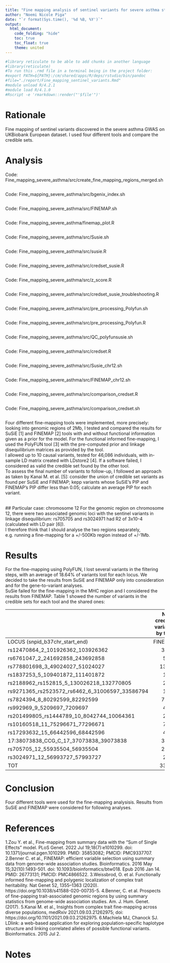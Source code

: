 ---
title: "Fine mapping analysis of sentinel variants for severe asthma study"
author: "Noemi Nicole Piga"
date: "`r format(Sys.time(), '%d %B, %Y')`"
output:
  html_document:
    code_folding: "hide"
    toc: true
    toc_float: true
    theme: united
---

```{r, setup, hide = TRUE}
#library reticulate to be able to add chunks in another language
#library(reticulate)
#To run this .rmd file in a terminal being in the project folder:
#export PATH=${PATH}:/cm/shared/apps/R/deps/rstudio/bin/pandoc
#file="./report/Fine_mapping_sentinel_variants.Rmd"
#module unload R/4.2.1
#module load R/4.1.0
#Rscript -e 'rmarkdown::render("'$file'")'
```


# Rationale
Fine mapping of sentinel variants discovered in the severe asthma GWAS on UKBiobank European dataset. I used four different tools and compare the credible sets.

# Analysis
Code: Fine_mapping_severe_asthma/src/create_fine_mapping_regions_merged.sh
```{r, code = readLines('/home/n/nnp5/PhD/PhD_project/Fine_mapping_severe_asthma/src/create_fine_mapping_regions_merged.sh'), eval=FALSE}
```
Code: Fine_mapping_severe_asthma/src/bgenix_index.sh
```{r, code = readLines('/home/n/nnp5/PhD/PhD_project/Fine_mapping_severe_asthma/src/bgenix_index.sh'), eval=FALSE}
```
Code: Fine_mapping_severe_asthma/src/FINEMAP.sh
```{r, code = readLines('/home/n/nnp5/PhD/PhD_project/Fine_mapping_severe_asthma/src/FINEMAP.sh'), eval=FALSE}
```
Code: Fine_mapping_severe_asthma/finemap_plot.R
```{r, code = readLines('/home/n/nnp5/PhD/PhD_project/Fine_mapping_severe_asthma/src/finemap_plot.R'), eval=FALSE}
```
Code: Fine_mapping_severe_asthma/src/Susie.sh
```{r, code = readLines('/home/n/nnp5/PhD/PhD_project/Fine_mapping_severe_asthma/src/Susie.sh'), eval=FALSE}
```
Code: Fine_mapping_severe_asthma/src/susie.R
```{r, code = readLines('/home/n/nnp5/PhD/PhD_project/Fine_mapping_severe_asthma/src/susie.R'), eval=FALSE}
```
Code: Fine_mapping_severe_asthma/src/credset_susie.R
```{r, code = readLines('/home/n/nnp5/PhD/PhD_project/Fine_mapping_severe_asthma/src/credset_susie.R'), eval=FALSE}
```
Code: Fine_mapping_severe_asthma/src/z_score.R
```{r, code = readLines('/home/n/nnp5/PhD/PhD_project/Fine_mapping_severe_asthma/src/z_score.R'), eval=FALSE}
```
Code: Fine_mapping_severe_asthma/src/credset_susie_troubleshooting.R
```{r, code = readLines('/home/n/nnp5/PhD/PhD_project/Fine_mapping_severe_asthma/src/FINEMAP_chr12.sh'), eval=FALSE}
```
Code: Fine_mapping_severe_asthma/src/pre_processing_Polyfun.sh
```{r, code = readLines('/home/n/nnp5/PhD/PhD_project/Fine_mapping_severe_asthma/src/pre_processing_Polyfun.sh'), eval=FALSE}
```
Code: Fine_mapping_severe_asthma/src/pre_processing_Polyfun.R
```{r, code = readLines('/home/n/nnp5/PhD/PhD_project/Fine_mapping_severe_asthma/src/pre_processing_Polyfun.R'), eval=FALSE}
```
Code: Fine_mapping_severe_asthma/src/QC_polyfunsusie.sh
```{r, code = readLines('/home/n/nnp5/PhD/PhD_project/Fine_mapping_severe_asthma/src/QC_polyfunsusie.sh'), eval=FALSE}
```
Code: Fine_mapping_severe_asthma/src/credset.R
```{r, code = readLines('/home/n/nnp5/PhD/PhD_project/Fine_mapping_severe_asthma/src/credset.R'), eval=FALSE}
```
Code: Fine_mapping_severe_asthma/src/Susie_chr12.sh
```{r, code = readLines('/home/n/nnp5/PhD/PhD_project/Fine_mapping_severe_asthma/src/Susie_chr12.sh'), eval=FALSE}
```
Code: Fine_mapping_severe_asthma/src/FINEMAP_chr12.sh
```{r, code = readLines('/home/n/nnp5/PhD/PhD_project/Fine_mapping_severe_asthma/src/FINEMAP_chr12.sh'), eval=FALSE}
```
Code: Fine_mapping_severe_asthma/src/comparison_credset.R
```{r, code = readLines('/home/n/nnp5/PhD/PhD_project/Fine_mapping_severe_asthma/src/comparison_credset.R'), eval=FALSE}
```
Code: Fine_mapping_severe_asthma/src/comparison_credset.sh
```{r, code = readLines('/home/n/nnp5/PhD/PhD_project/Fine_mapping_severe_asthma/src/comparison_credset.sh'), eval=FALSE}
```
Four different fine-mapping tools were implemented, more precisely: looking into genomic regions of 2Mb, I tested and compared the results for SuSiE [1] and FINEMAP [2] tools with and without functional information given as a prior for the model. For the functional informed fine-mapping, I used the PolyFUN tool [3] with the pre-computed prior and linkage disequilibrium matrices as provided by the tool.
<br>
I allowed up to 10 causal variants, tested for 46,086 individuals, with in-sample LD matrix created with LDstore2 [4]. If a software failed, I considered as valid the credible set found by the other tool.
<br>
To assess the final number of variants to follow-up, I followed an approach as taken by Kanai M. et al. [5]: consider the union of credible set variants as found per SuSiE and FINEMAP; kepp variants whose SuSiE's PIP and FINEMAP's PIP differ less than 0.05; calculate an average PIP for each variant.

<br>
## Particular case: chromosome 12
For the genomic region on chromosome 12, there were two associated genomic loci with the sentinel variants in linkage disequilibrium: rs705705 and rs3024971 had R2 of 3x10-4 (calculated with LD pair [6]).
<br>
I therefore think that I should analyse the two regions separately, e.g. running a fine-mapping for a +/-500Kb region instead of +/-1Mb.

# Results
For the fine-mapping using PolyFUN, I lost several variants in the filtering steps, with an average of 18.64% of variants lost for each locus. We decided to take the results from SuSiE and FINEMAP only into consideration and for the gene-to-variant analyses.
<br>
SuSie failed for the fine-mapping in the MHC region and I considered the results from FINEMAP.
Table 1 showed the number of variants in the credible sets for each tool and the shared ones:

|                                                | N. credset variants by   tool |       |        |
|------------------------------------------------|:-----------------------------:|:-----:|--------|
| LOCUS (snpid_b37chr_start_end)                 |            FINEMAP            | SuSiE | Shared |
| rs12470864_2_101926362_103926362               | 35                            | 9     | 8      |
| rs6761047_2_241692858_243692858                | 5                             | 6     | 5      |
| rs778801698_3_49024027_51024027                | 139                           | 214   | 130    |
| rs1837253_5_109401872_111401872                | 1                             | 1     | 1      |
| rs2188962_rs152815_5_130026218_132770805       | 2                             | 74    | 2      |
| rs9271365_rs2523572_rs6462_6_31006597_33586794 | 1                             | NA    | NA     |
| rs7824394_8_80292599_82292599                  | 71                            | 88    | 53     |
| rs992969_9_5209697_7209697                     | 4                             | 6     | 3      |
| rs201499805_rs1444789_10_8042744_10064361      | 2                             | 19    | 1      |
| rs10160518_11_75296671_77296671                | 7                             | 9     | 6      |
| rs17293632_15_66442596_68442596                | 4                             | 5     | 4      |
| 17:38073838_CCG_C_17_37073838_39073838         | 35                            | 0     | 0      |
| rs705705_12_55935504_56935504                  | 27                            | 30    | 26     |
| rs3024971_12_56993727_57993727                 | 2                             | 2     | 2      |
| TOT                                            | 335                           | 463   | 241    |


# Conclusion
Four different tools were used for the fine-mapping analysisis. Results from SuSiE and FINEMAP were considered for following analyses.

# References
1.Zou Y. et al., Fine-mapping from summary data with the "Sum of Single Effects" model. PLoS Genet. 2022 Jul 19;18(7):e1010299. doi: 10.1371/journal.pgen.1010299. PMID: 35853082; PMCID: PMC9337707.
2.Benner C. et al., FINEMAP: efficient variable selection using summary data from genome-wide association studies. Bioinformatics. 2016 May 15;32(10):1493-501. doi: 10.1093/bioinformatics/btw018. Epub 2016 Jan 14. PMID: 26773131; PMCID: PMC4866522.
3.Weissbrod, O. et al. Functionally informed fine-mapping and polygenic localization of complex trait heritability. Nat Genet 52, 1355–1363 (2020). https://doi.org/10.1038/s41588-020-00735-5.
4.Benner, C. et al. Prospects of fine-papping trait-associated genomic regions by using summary statistics from genome-wide association studies. Am. J. Hum. Genet. (2017).
5.Kanai M. et al., Insights from complex trait fine-mapping across diverse populations, medRxiv 2021.09.03.21262975; doi: https://doi.org/10.1101/2021.09.03.21262975.
6.Machiela MJ, Chanock SJ. LDlink: a web-based application for exploring population-specific haplotype structure and linking correlated alleles of possible functional variants. Bioinformatics. 2015 Jul 2.

# Notes

